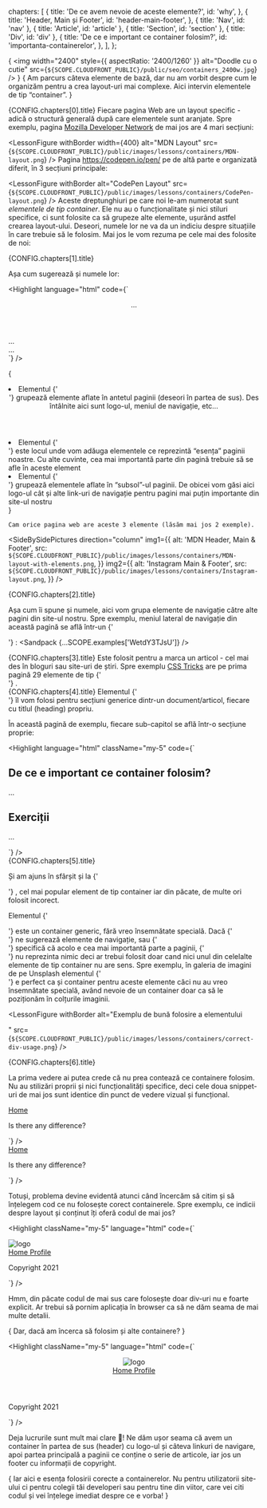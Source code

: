   chapters: [
    {
      title: 'De ce avem nevoie de aceste elemente?',
      id: 'why',
    }, {
      title: 'Header, Main și Footer',
      id: 'header-main-footer',
    },
    { title: 'Nav', id: 'nav' },
    { title: 'Article', id: 'article' },
    { title: 'Section', id: 'section' },
    { title: 'Div', id: 'div' },
    {
      title: 'De ce e important ce container folosim?',
      id: 'importanta-containerelor',
    },
  ],
};

{<LessonCover>
  <img
    width="2400"
    style={{ aspectRatio: '2400/1260' }}
    alt="Doodle cu o cutie"
    src={`${SCOPE.CLOUDFRONT_PUBLIC}/public/seo/containers_2400w.jpg`}
  />
</LessonCover>}
{<LessonFirstSentence> Am parcurs câteva elemente de bază, dar nu am vorbit despre cum le organizăm pentru a crea layout-uri mai complexe. Aici intervin elementele de tip “container”.
</LessonFirstSentence>}
<section>
 <LessonHeading as="h2" id={CONFIG.chapters[0].id}>
          {CONFIG.chapters[0].title}
</LessonHeading> 
Fiecare pagina Web are un layout specific - adică o structură generală după care elementele sunt aranjate. Spre exemplu, pagina <a href="https://developer.mozilla.org"> Mozilla Developer Network</a> de mai jos are 4 mari secțiuni:

<LessonFigure
          withBorder
          width={400}
          alt="MDN Layout"
          src={`${SCOPE.CLOUDFRONT_PUBLIC}/public/images/lessons/containers/MDN-layout.png`}
    />
Pagina <a href="https://codepen.io/pen/" target="_blank" rel="noreferrer"> https://codepen.io/pen/</a> pe de altă parte e organizată diferit, în 3 secțiuni principale:

 <LessonFigure
          withBorder
          alt="CodePen Layout"
          src={`${SCOPE.CLOUDFRONT_PUBLIC}/public/images/lessons/containers/CodePen-layout.png`}
    />
Aceste dreptunghiuri pe care noi le-am numerotat sunt <em className="text-bold"> elementele de tip container</em>. Ele nu au o funcționalitate și nici stiluri specifice, ci sunt folosite ca să grupeze alte elemente, ușurând astfel crearea layout-ului. Deseori, numele lor ne va da un indiciu despre situațiile în care trebuie să le folosim. Mai jos le vom rezuma pe <span className="text-bold"> cele mai des folosite </span> de noi:
</section>

<section>
  <LessonHeading as="h2" id={CONFIG.chapters[1].id}>
          {CONFIG.chapters[1].title}
  </LessonHeading>

  Așa cum sugerează și numele lor:

  <div className="float-right">

  <Highlight language="html" code={`<body>
  <header> ... </header>
  <main> 
    ... 
  </main>
  <footer> ... </footer>
</body>`}
       />
  </div>

  {<List as="ol" variant="checkmark" className="mr-2 ml-0">
    <li className="mb-4"> Elementul <FormattedText as="strong"> {'<header>'} </FormattedText> grupează elemente aflate în antetul paginii (deseori în partea de sus). Des întâlnite aici sunt logo-ul, meniul de navigație, etc…
    </li>
    <li className="mb-4"> Elementul <FormattedText as="strong"> {'<main>'} </FormattedText> este locul unde vom adăuga elementele ce reprezintă “esența” paginii noastre. Cu alte cuvinte, cea mai importantă parte din pagină trebuie să se afle în aceste element
    </li>
    <li> Elementul <FormattedText as="strong"> {'<footer>'} </FormattedText> grupează elementele aflate în “subsol”-ul paginii. De obicei vom găsi aici logo-ul cât și alte link-uri de navigație pentru pagini mai puțin importante din site-ul nostru
    </li>
  </List>}

    Cam orice pagina web are aceste 3 elemente (lăsăm mai jos 2 exemple).

<SideBySidePictures direction="column"
    img1={{
            alt: 'MDN Header, Main & Footer',
            src: `${SCOPE.CLOUDFRONT_PUBLIC}/public/images/lessons/containers/MDN-layout-with-elements.png`,
          }}
    img2={{
            alt: 'Instagram Main & Footer',
            src: `${SCOPE.CLOUDFRONT_PUBLIC}/public/images/lessons/containers/Instagram-layout.png`,
          }}
        />
</section>

<section>
<LessonHeading as="h2" id={CONFIG.chapters[2].id}>
          {CONFIG.chapters[2].title}
</LessonHeading>


 Așa cum îi spune și numele, aici vom grupa elemente de navigație către alte pagini din site-ul nostru. Spre exemplu, meniul lateral de navigație din această pagină se află într-un <FormattedText as="strong"> {'<nav>'} </FormattedText>:
 <Sandpack {...SCOPE.examples['WetdY3TJsU']} />
</section>

<section>

<LessonHeading as="h2" id={CONFIG.chapters[3].id}>
          {CONFIG.chapters[3].title}
</LessonHeading>
Este folosit pentru a marca un articol - cel mai des în bloguri sau site-uri de știri. Spre exemplu <a href="https://css-tricks.com" target="_blank" rel="noreferrer"> CSS Tricks</a> are pe prima pagină 29 elemente de tip <FormattedText as="strong"> {'<article>'} </FormattedText>.
<LessonFigure
          withBorder
          alt="Elementul <article> in site-ul CSS Tricks"
          src={`${SCOPE.CLOUDFRONT_PUBLIC}/public/images/lessons/containers/article-screenshot.png`}
        />
</section>

<section>
  <LessonHeading as="h2" id={CONFIG.chapters[4].id}>
          {CONFIG.chapters[4].title}
  </LessonHeading>
  Elementul <FormattedText as="strong"> {'<section>'} </FormattedText> îl vom folosi pentru secțiuni generice dintr-un document/articol, fiecare cu titlul (heading) propriu. 

  În această pagină de exemplu, fiecare sub-capitol se află într-o secțiune proprie:

  <Highlight language="html" className="my-5" code={`<article>
  <section>
    <h2> De ce e important ce container folosim? </h2>
    <p>
      ...
    </p>
  </section>
  <section>
    <h2> Exerciții </h2>
    <p>
      ...
    </p>
  </section>
</article>`}
        />
</section>

<section>
  <LessonHeading as="h2" id={CONFIG.chapters[5].id}>
          {CONFIG.chapters[5].title}
  </LessonHeading>

  Și am ajuns în sfârșit și la <FormattedText as="strong"> {'<div>'} </FormattedText>, cel mai popular element de tip container iar din păcate, de multe ori folosit incorect.

  Elementul <FormattedText as="strong"> {'<div>'} </FormattedText> este un container generic, fără vreo însemnătate specială.
  Dacă <FormattedText> {'<nav>'} </FormattedText> ne sugerează elemente de navigație, sau <FormattedText> {'<main>'} </FormattedText> specifică că acolo e cea mai importantă parte a paginii, <FormattedText> {'<div>'} </FormattedText> nu reprezinta nimic deci ar trebui folosit doar cand <span className="text-bold"> nici unul din celelalte elemente de tip container nu are sens</span>. Spre exemplu, în galeria de imagini de pe Unsplash elementul <FormattedText> {'<div>'} </FormattedText> e perfect ca și container pentru aceste elemente căci nu au vreo însemnătate specială, având nevoie de un container doar ca să le poziționăm în colțurile imaginii.
 
<LessonFigure
          withBorder
          alt="Exemplu de bună folosire a elementului <div>"
          src={`${SCOPE.CLOUDFRONT_PUBLIC}/public/images/lessons/containers/correct-div-usage.png`}
        />
</section>

<section>
<LessonHeading as="h2" id={CONFIG.chapters[6].id}>
          {CONFIG.chapters[6].title}
</LessonHeading>

La prima vedere ai putea crede că nu prea contează ce containere folosim. Nu au stilizări proprii și nici funcționalități specifice, deci cele doua snippet-uri de mai jos sunt identice din punct de vedere vizual și funcțional.

<div className="d-flex justify-content-between flex-wrap">
  <div className="max-w-full mr-16 my-5">
      <Highlight language="html" code={`<body>
  <nav>
    <a href="/"> Home </a>
  </nav>
  <main>
    <p> Is there any difference? </p>
  </main>
</body>`}
            />
  </div>
  <div className="max-w-full my-5">
      <Highlight language="html" code={`<body>
  <div>
    <a href="/"> Home </a>
  </div>
  <div>
    <p> Is there any difference? </p>
  </div>
</body>`}
         />
   </div>
</div>

  Totuși, problema devine evidentă atunci când încercăm să citim și să înțelegem cod ce nu folosește corect containerele. Spre exemplu, ce indicii despre layout și conținut îți oferă codul de mai jos?

   <Highlight className="my-5" language="html" code={`<body>
  <div>
    <img src="logo" alt="logo">
    <div>
      <a href="/home"> Home </a>
      <a href="/profile"> Profile </a>
    </div>
  </div>
  <div>
    <div></div>
    <div></div>
    <div></div>
    <div></div>
  </div>
  <div>
    <p> Copyright 2021 </p>
  </div>
</body>`}
        />

Hmm, din păcate codul de mai sus care folosește doar div-uri nu e foarte explicit. Ar trebui să pornim aplicația în browser ca să ne dăm seama de mai multe detalii.

{<LessonQuote> Dar,  dacă am încerca să folosim și alte containere? </LessonQuote>}

<Highlight className="my-5" language="html" code={` <body>
  <header>
    <img src="logo" alt="logo">
    <nav>
      <a href="/home"> Home </a>
      <a href="/profile"> Profile </a>
    </nav>
  </header>
  <main>
    <article></article>
    <article></article>
    <article></article>
    <article></article>
  </main>
  <footer>
    <p> Copyright 2021 </p>
  </footer>
</body>`}
        />

 Deja lucrurile sunt mult mai clare 💪! Ne dăm ușor seama că avem un container în partea de sus (header) cu logo-ul și câteva linkuri de navigare, apoi partea principală a paginii ce conține o serie de articole, iar jos un footer cu informații de copyright.

{<LessonQuote variant="centered"> Iar aici e esența folosirii corecte a containerelor. Nu pentru utilizatorii site-ului ci pentru colegii tăi developeri sau pentru tine din viitor, care vei citi codul și vei înțelege imediat despre ce e vorba! </LessonQuote>}

</section>
